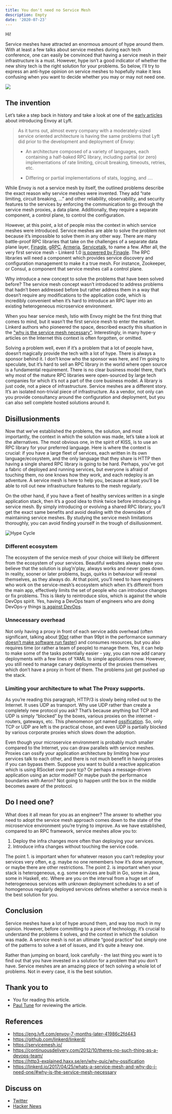 ```yaml
---
title: You don't need no Service Mesh
description: Empty
date: '2020-07-23'
---
```



Hi!

Service meshes have attracted an enormous amount of hype around them.
With at least a few talks about service meshes during each tech
conference, one can easily be convinced that having a service mesh in
their infrastructure is a must. However, hype isn’t a good indicator of
whether the new shiny tech is the right solution for your problems. So
below, I’ll try to express an anti-hype opinion on service meshes to
hopefully make it less confusing when you want to decide whether you may
or may not need one.

![](/images/servicemesh/rick.png)

<Quote
    quote="There’s a lesson here, and I’m not going to be the one to figure it out."
    attribution="Rick Sanchez"
/>

## The invention

Let’s take a step back in history and take a look at one of the [early
articles](https://eng.lyft.com/envoy-7-months-later-41986c2fd443) about
introducing Envoy at Lyft.

> As it turns out, almost every company with a moderately-sized service
> oriented architecture is having the same problems that Lyft did prior
> to the development and deployment of Envoy:
>
> - An architecture composed of a variety of languages, each containing
>   a half-baked RPC library, including partial (or zero)
>   implementations of rate limiting, circuit breaking, timeouts,
>   retries, etc.
>
> - Differing or partial implementations of stats, logging, and ….

While Envoy is not a service mesh by itself, the outlined problems
describe the exact reason why service meshes were invented. They add
“rate limiting, circuit breaking, …” and other reliability,
observability, and security features to the services by enforcing the
communication to go through the service mesh proxies, a data plane.
Additionally, they require a separate component, a control plane, to
control the configuration.

However, at this point, a lot of people miss the context in which
service meshes were introduced. Service meshes are able to solve the
problem not because it’s impossible to solve them in any other way.
There are many battle-proof RPC libraries that take on the challenges of
a separate data plane layer,
[Finagle](https://github.com/twitter/finagle),
[gRPC](https://github.com/grpc),
[Armeria](https://github.com/line/armeria),
[Servicetalk](https://github.com/apple/servicetalk), to name a few.
After all, the very first service mesh - Linkerd 1.0 [is powered by
Finagle](https://github.com/linkerd/linkerd). The RPC libraries will
need a component which provides service discovery and configuration
management to make it a true mesh. For instance, Zookeeper, or Consul, a
component that service meshes call a control plane.

Why introduce a new concept to solve the problems that have been solved
before? The service mesh concept wasn’t introduced to address problems
that hadn’t been addressed before but rather address them in a way that
doesn’t require any modifications to the application code, which is
incredibly convenient when it’s hard to introduce an RPC layer into an
existing heterogeneous microservice environment.

When you hear service mesh, Istio with Envoy might be the first thing
that comes to mind, but it wasn’t the first service mesh to enter the
market. Linkerd authors who pioneered the space, described exactly this
situation in the ["why is the service mesh necessary"](https://linkerd.io/2017/04/25/whats-a-service-mesh-and-why-do-i-need-one/#why-is-the-service-mesh-necessary).
Interestingly, in many hype-y articles on the Internet this context is
often forgotten, or omitted.

Solving a problem well, even if it’s a problem that a lot of people
have, doesn’t magically provide the tech with a lot of hype. There is
always a sponsor behind it. I don’t know who the sponsor was here, and
I’m going to speculate, but it’s hard to sell an RPC library in the
world where open source is a fundamental requirement. There is no clear
business model there, that’s why most of the mature RPC libraries were
open-sourced by large tech companies for which it’s not a part of the
core business model. A library is just code, not a piece of
infrastructure. Service meshes are a different story. It’s an isolated
non-trivial piece of infrastructure. As a vendor, not only can you
provide consultancy around the configuration and deployment, but you can
also sell complete hosted solutions around it.

## Disillusionments

Now that we’ve established the problems, the solution, and most
importantly, the context in which the solution was made, let’s take a
look at the alternatives. The most obvious one, in the spirit of KISS,
is to use an RPC library for your preferred language. Here is where the
context is crucial: if you have a large fleet of services, each written
in its own language/ecosystem, and the only language that they share is
HTTP then having a single shared RPC library is going to be hard.
Perhaps, you’ve got a fabric of deployed and running services, but
everyone is afraid of touching them, no one knows how they work, and
each redeploy is an adventure. A service mesh is here to help you,
because at least you’ll be able to roll out new infrastructure features
to the mesh regularly.

On the other hand, if you have a fleet of healthy services written in a
single application stack, then it’s a good idea to think twice before
introducing a service mesh. By simply introducing or evolving a shared
RPC library, you’ll get the exact same benefits and avoid dealing with
the downsides of maintaining service meshes. By studying the service
mesh limitations thoroughly, you can avoid finding yourself in the
trough of disillusionment.

![Hype Cycle](/images/servicemesh/curve.png)

### Different ecosystem

The ecosystem of the service mesh of your choice will likely be
different from the ecosystem of your services. Beautiful websites always
make you believe that the solution is plug’n'play, always works and
never goes down. In reality, sooner or later problems, bugs, quirks in
behaviour will reveal themselves, as they always do. At that point,
you’ll need to have engineers who work on the service-mesh’s ecosystem
which when it’s different from the main app, effectively limits the set
of people who can introduce changes or fix problems. This is likely to
reintroduce silos, which is against the whole DevOps spirit. Yes, having
a DevOps team of engineers who are doing DevOps-y things [is against
DevOps](https://continuousdelivery.com/2012/10/theres-no-such-thing-as-a-devops-team/).

### Unnecessary overhead

Not only having a proxy in front of each service adds overhead (often
significant, talking about
[90pt](https://istio.io/latest/docs/ops/deployment/performance-and-scalability/)
rather than 99pt in the performance summary [doesn’t make software run
faster](https://www.infoq.com/presentations/latency-response-time/)) and
consumes resources, but you also requires time (or rather a team of
people) to manage them. Yes, it can help to make some of the tasks
potentially easier - yay, you can now add canary deployments with a few
lines of YAML to simple applications now. However, you still need to
manage canary deployments of the proxies themselves which don’t have a
proxy in front of them. The problems just get pushed up the stack.

### Limiting your architecture to what The Proxy supports.

As you’re reading this paragraph, HTTP/3 is slowly being rolled out to
the Internet. It uses UDP as transport. Why use UDP rather than create a
completely new protocol you ask? That’s because anything but TCP and UDP
is simply “blocked” by the boxes, various proxies on the internet -
routers, gateways, etc. This phenomenon got named
[ossification](https://http3-explained.haxx.se/en/why-quic/why-ossification).
So, only TCP or UDP are left is the practical chose, and even UDP is
partially blocked by various corporate proxies which slows down the
adoption.

Even though your microservice environment is probably much smaller
compared to the Internet, you can draw parallels with service meshes.
Proxies can ossify your application architecture by limiting how your
services talk to each other, and there is not much benefit in having
proxies if you can bypass them. Suppose you want to build a reactive
application which is using RSocket over pure tcp? Or perhaps a
message-driven application using an actor model? Or maybe push the
performance boundaries with Aeron? Not going to happen until the box in
the middle becomes aware of the protocol.

## Do I need one?

What does it all mean for you as an engineer? The answer to whether you
need to adopt the service mesh approach comes down to the state of the
microservice environment you’re trying to improve. As we have
established, compared to an RPC framework, service meshes allow you to:

1.  Deploy the infra changes more often than deploying your services.
2.  Introduce infra changes without touching the service code.

The point 1. is important when for whatever reason you can’t redeploy
your services very often, e.g. maybe no one remembers how it’s done
anymore, or maybe there are other restrictions. The point 2. is
important when your stack is heterogeneous, e.g. some services are built
in Go, some in Java, some in Haskell, etc. Where are you on the interval
from a huge set of heterogeneous services with unknown deployment
schedules to a set of homogenous regularly deployed services defines
whether a service mesh is the best solution for you.

## Conclusion

Service meshes have a lot of hype around them, and way too much in my
opinion. However, before committing to a piece of technology, it’s
crucial to understand the problems it solves, and the context in which
the solution was made. A service mesh is not an ultimate “good practice”
but simply one of the patterns to solve a set of issues, and it’s quite
a heavy one.

Rather than jumping on board, look carefully - the last thing you want
is to find out that you have invested in a solution for a problem that
you don’t have. Service meshes are an amazing piece of tech solving a
whole lot of problems. Not in every case, it is the best solution.

## Thank you to

- You for reading this article.
- [Paul Tune](https://twitter.com/ptuls) for reviewing the article.

## References

- https://eng.lyft.com/envoy-7-months-later-41986c2fd443
- https://github.com/linkerd/linkerd/
- https://servicemesh.io/
- https://continuousdelivery.com/2012/10/theres-no-such-thing-as-a-devops-team/
- https://http3-explained.haxx.se/en/why-quic/why-ossification
- https://linkerd.io/2017/04/25/whats-a-service-mesh-and-why-do-i-need-one/#why-is-the-service-mesh-necessary

## Discuss on

* [Twitter](https://twitter.com/SerCeMan/status/1286242507664191488)
* [Hacker News](https://news.ycombinator.com/item?id=25148642)
